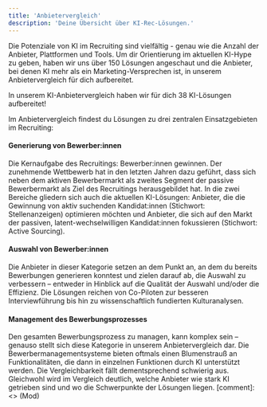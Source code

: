 ```yaml
---
title: 'Anbietervergleich'
description: 'Deine Übersicht über KI-Rec-Lösungen.'
---
```


Die Potenziale von KI im Recruiting sind vielfältig - genau wie die Anzahl der Anbieter, Plattformen und Tools. Um dir 
Orientierung im aktuellen KI-Hype zu geben, haben wir uns über 150 Lösungen angeschaut und die Anbieter, bei denen KI 
mehr als ein Marketing-Versprechen ist, in unserem Anbietervergleich für dich aufbereitet. 

<Card title="Hier geht's zum Download" icon="link" href="/content/components/card-group">
  In unserem KI-Anbietervergleich haben wir für dich 38 KI-Lösungen aufbereitet! 
</Card>

Im Anbietervergleich findest du Lösungen zu drei zentralen Einsatzgebieten im Recruiting: 

#### Generierung von Bewerber:innen ####

Die Kernaufgabe des Recruitings: Bewerber:innen gewinnen. Der zunehmende Wettbewerb hat in den letzten Jahren dazu geführt, 
dass sich neben dem aktiven Bewerbermarkt als zweites Segment der passive Bewerbermarkt als Ziel des Recruitings herausgebildet 
hat. In die zwei Bereiche gliedern sich auch die aktuellen KI-Lösungen: Anbieter, die die Gewinnung von aktiv suchenden 
Kandidat:innen (Stichwort: Stellenanzeigen) optimieren möchten und Anbieter, die sich auf den Markt der passiven, 
latent-wechselwilligen Kandidat:innen fokussieren (Stichwort: Active Sourcing). 

#### Auswahl von Bewerber:innen ####

Die Anbieter in dieser Kategorie setzen an dem Punkt an, an dem du bereits Bewerbungen generieren konntest und
 zielen darauf ab, die Auswahl zu verbessern – entweder in Hinblick auf die Qualität der Auswahl und/oder die Effizienz. 
 Die Lösungen reichen von Co-Piloten zur besseren Interviewführung bis hin zu wissenschaftlich fundierten Kulturanalysen. 

#### Management des Bewerbungsprozesses ####

Den gesamten Bewerbungsprozess zu managen, kann komplex sein – genauso stellt sich diese Kategorie in unserem 
Anbietervergleich dar. Die Bewerbermanagementsysteme bieten oftmals einen Blumenstrauß an Funktionalitäten, die dann in 
einzelnen Funktionen durch KI unterstützt werden. Die Vergleichbarkeit fällt dementsprechend schwierig aus. 
Gleichwohl wird im Vergleich deutlich, welche Anbieter wie stark KI getrieben sind und wo die Schwerpunkte der Lösungen liegen.
[comment]: <> (Mod)